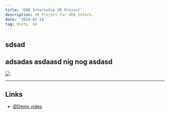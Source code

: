 ```yaml
---
title: 'HDB Internship VR Project'
description: VR Project for HDB Intern.
date: '2024-02-14'
tag: Unity, C#
---
```



## sdsad
adsadas
asdaasd nig nog
asdasd
---

<Image
  src="/assets/LoL_1.png"
  width={1125}
  height={750}
  priority
  className="portfolio-image"
/>

---

## Links

- [@Demo video](https://youtu.be/flWqJhLSN3U)

